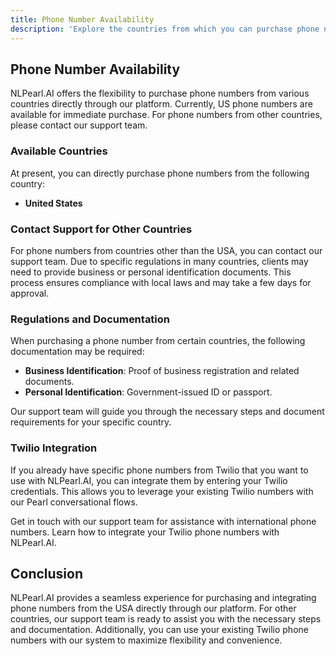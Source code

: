 ```yaml
---
title: Phone Number Availability
description: 'Explore the countries from which you can purchase phone numbers directly from the NLPearl.AI platform.'
---
```



## Phone Number Availability

NLPearl.AI offers the flexibility to purchase phone numbers from various countries directly through our platform. Currently, US phone numbers are available for immediate purchase. For phone numbers from other countries, please contact our support team.

### Available Countries

At present, you can directly purchase phone numbers from the following country:

- **United States**

### Contact Support for Other Countries

For phone numbers from countries other than the USA, you can contact our support team. Due to specific regulations in many countries, clients may need to provide business or personal identification documents. This process ensures compliance with local laws and may take a few days for approval.

### Regulations and Documentation

When purchasing a phone number from certain countries, the following documentation may be required:

- **Business Identification**: Proof of business registration and related documents.
- **Personal Identification**: Government-issued ID or passport.

Our support team will guide you through the necessary steps and document requirements for your specific country.

### Twilio Integration

If you already have specific phone numbers from Twilio that you want to use with NLPearl.AI, you can integrate them by entering your Twilio credentials. This allows you to leverage your existing Twilio numbers with our Pearl conversational flows.

<CardGroup cols={2}>
  <Card
    title="Contact Support"
    icon="headset"
    href="/docs/contact-support"
  >
    Get in touch with our support team for assistance with international phone numbers.
  </Card>
  <Card
    title="Twilio Integration"
    icon="plug"
    href="/docs/twilio-integration"
  >
    Learn how to integrate your Twilio phone numbers with NLPearl.AI.
  </Card>
</CardGroup>

## Conclusion

NLPearl.AI provides a seamless experience for purchasing and integrating phone numbers from the USA directly through our platform. For other countries, our support team is ready to assist you with the necessary steps and documentation. Additionally, you can use your existing Twilio phone numbers with our system to maximize flexibility and convenience.

